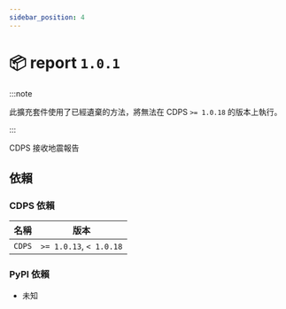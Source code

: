 ```yaml
---
sidebar_position: 4
---
```



# 📦 report `1.0.1`

<PluginMetaBar
  author="yoyochou0901"
  name="report"
  repository="https://github.com/ExpTechTW/CDPS-report"
/>

:::note

此擴充套件使用了已經遺棄的方法，將無法在 CDPS `>= 1.0.18` 的版本上執行。

:::

CDPS 接收地震報告

## 依賴

### CDPS 依賴

| 名稱   | 版本                    |
| ------ | ----------------------- |
| `CDPS` | `>= 1.0.13`, `< 1.0.18` |

### PyPI 依賴

- 未知
